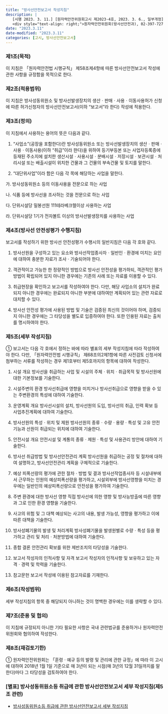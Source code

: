 ```yaml
---
title: "방사선안전보고서 작성지침"
description: | 
   [시행 2023. 3. 11.] [원자력안전위원회고시 제2023-4호, 2023. 3. 6., 일부개정]<br><br>
   <div style="text-align: right;">원자력안전위원회(방사선안전과), 02-397-7273</div>
date: "2023.3.11"
date-modified: "2023.3.11"
categories: [고시, 방사선안전보고서]
---
```


### 제1조(목적)

::: {.callout-note title="제1조(목적)" collapse="open" appearance="minimal"}
이 지침은 「원자력안전법 시행규칙」 제58조제4항에 따른 방사선안전보고서 작성에 관한 사항을 규정함을 목적으로 한다.
:::

### 제2조(적용범위)

::: {.callout-note title="제2조(적용범위)" collapse="open" appearance="minimal"}
이 지침은 방사성동위원소 및 방사선발생장치의 생산ㆍ판매ㆍ사용ㆍ이동사용허가 신청에 따른 허가신청자의 방사선안전보고서(이하 "보고서"라 한다) 작성에 적용한다.
:::

### 제3조(정의)

::: {.callout-note title="제3조(정의)" collapse="open" appearance="minimal"}
이 지침에서 사용하는 용어의 뜻은 다음과 같다.

1.  "사업소"(공장을 포함한다)란 방사성동위원소 또는 방사선발생장치의 생산ㆍ판매ㆍ사용ㆍ이동사용(이하 "취급"이라 한다)을 위하여 등기부등본 또는 사업자등록증에 등재된 주소지에 설치한 생산시설ㆍ사용시설ㆍ분배시설ㆍ저장시설ㆍ보관시설ㆍ처리시설 또는 배출시설이 위치한 건물과 그 건물의 부속건물 및 토지를 말한다.

2.  "대단위사업"이라 함은 다음 각 목에 해당하는 사업을 말한다.

가.
방사성동위원소 등의 이동사용을 전문으로 하는 사업

나.
식품 등에 방사선을 조사하는 것을 전문으로 하는 사업

다.
단위시설당 밀봉선원 111테라베크렐이상 사용하는 사업

라.
단위시설당 1기가 전자볼트 이상의 방사선발생장치를 사용하는 사업
:::

### 제4조(방사선 안전성평가 수행지침)

::: {.callout-note title="제4조(방사선 안전성평가 수행지침)" collapse="open" appearance="minimal"}
보고서를 작성하기 위한 방사선 안전성평가 수행시의 일반지침은 다음 각 호와 같다.

1.  방사선원을 구성하고 있는 요소와 방사선작업종사자ㆍ일반인ㆍ환경에 미치는 요인에 대하여 충분한 자료가 조사ㆍ기술되어야 한다.

2.  객관적이고 가능한 한 정량적인 방법으로 방사선 안전성을 평가하되, 객관적인 평가방법이 확립되어 있지 아니한 경우에는 기존의 사례 또는 자료를 이용할 수 있다.

3.  취급현장을 확인하고 보고서를 작성하여야 한다.
    다만, 해당 사업소의 설치가 완료되지 아니한 경우에는 완료되지 아니한 부분에 대하여만 계획되어 있는 관련 자료로 대치할 수 있다.

4.  방사선 안전성 평가에 사용된 방법 및 기술은 검증된 최신의 것이어야 하며, 검증되지 아니한 경우에는 그 타당성을 별도로 입증하여야 한다.
    또한 인용된 자료는 출처를 명시하여야 한다.
:::

### 제5조(세부 작성지침)

::: {.callout-note title="제5조(세부 작성지침)" collapse="open" appearance="minimal"}
① 보고서는 다음 각 호에서 정하는 바에 따라 별표의 세부 작성지침에 따라 작성하여야 한다.
다만, 「원자력안전법 시행규칙」 제68조의2제1항에 따른 사전검토 신청서에 첨부하는 서류를 작성하는 경우 제1호부터 제5호까지의 항목에 대하여 작성한다.

1.  시설 개요 방사선을 취급하는 사업 및 시설의 주체ㆍ위치ㆍ취급목적 및 방사선원에 대한 기본정보를 기술한다.

2.  시설주변의 환경 방사선취급에 영향을 미치거나 방사선취급으로 영향을 받을 수 있는 주변환경의 특성에 대하여 기술한다.

3.  운영계획 개요 방사선시설의 설치, 방사선원의 도입, 방사선의 취급, 인력 확보 등 사업추진계획에 대하여 기술한다.

4.  방사선원의 특성ㆍ위치 및 제원 방사선원의 종류ㆍ수량ㆍ용량ㆍ특성 및 고유 안전기능과 선원이 취급되는 위치에 대하여 기술한다.

5.  안전시설 개요 안전시설 및 계통의 종류ㆍ제원ㆍ특성 및 사용관리 방안에 대하여 기술한다.

6.  방사선 취급방법 및 방사선안전관리 계획 방사선원을 취급하는 공정 및 절차에 대하여 설명하고, 방사선안전관리 계획을 구체적으로 기술한다.

7.  예상 피폭선량의 평가에 관한 절차ㆍ방법 및 결과 방사선작업종사자 등 시설내부에서 근무하는 인원의 예상피폭선량을 평가하고, 시설외부에 방사선영향을 미치는 경우에는 일반인의 예상피폭선량으로 안전성을 평가하여 기술한다.

8.  주변 환경에 대한 방사선 영향 직접 방사선에 의한 영향 및 방사능방출에 따른 영향과 그로 인한 환경 영향을 기술한다.

9.  사고의 위험 및 그 대책 예상되는 사고의 내용, 발생 가능성, 영향을 평가하고 이에 따른 대책을 기술한다.

10. 방사성폐기물의 발생 및 처리계획 방사성폐기물을 발생원별로 수량ㆍ특성 등을 평가하고 관리 및 처리ㆍ처분방법에 대하여 기술한다.

11. 종합 결론 안전관리 확보를 위한 제반조치의 타당성을 기술한다.

12. 보고서 작성자의 인적사항 및 자격 보고서 작성자의 인적사항 및 보유하고 있는 자격ㆍ경력 및 학력을 기술한다.

13. 참고문헌 보고서 작성에 이용된 참고자료를 기재한다.
:::

### 제6조(작성범위)

::: {.callout-note title="제6조(작성범위)" collapse="open" appearance="minimal"}
세부 작성지침의 항목 중 해당되지 아니하는 것이 명백한 경우에는 이를 생략할 수 있다.
:::

### 제7조(준용 및 협의)

::: {.callout-note title="제7조(준용 및 협의)" collapse="open" appearance="minimal"}
이 지침에 규정되지 아니한 기타 필요한 사항은 국내 관련법규를 준용하거나 원자력안전위원회와 협의하여 작성한다.
:::

### 제8조(재검토기한)

::: {.callout-note title="제8조(재검토기한)" collapse="open" appearance="minimal"}
① 원자력안전위원회는 「훈령ㆍ예규 등의 발령 및 관리에 관한 규정」에 따라 이 고시에 대하여 2018년 1월 1일 기준으로 매 3년이 되는 시점(매 3년의 12월 31일까지를 말한다)마다 그 타당성을 검토하여야 한다.
:::

### \[별표\] 방사성동위원소등 취급에 관한 방사선안전보고서 세부 작성지침(제5조 관련)

-   [방사성동위원소등 취급에 관한 방사선안전보고서 세부 작성지침](/archive/%5B별표%5D%20방사성동위원소등%20취급에%20관한%20방사선안전보고서%20세부%20작성지침(제5조%20관련)(방사선안전보고서%20작성지침).pdf)
